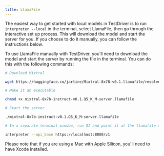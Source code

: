```yaml
---
title: LlamaFile
---
```


The easiest way to get started with local models in TestDriver is to run `interpreter --local` in the terminal, select LlamaFile, then go through the interactive set up process. This will download the model and start the server for you. If you choose to do it manually, you can follow the instructions below.

To use LlamaFile manually with TestDriver, you'll need to download the model and start the server by running the file in the terminal. You can do this with the following commands:

```bash
# Download Mixtral

wget https://huggingface.co/jartine/Mixtral-8x7B-v0.1.llamafile/resolve/main/mixtral-8x7b-instruct-v0.1.Q5_K_M-server.llamafile

# Make it an executable

chmod +x mixtral-8x7b-instruct-v0.1.Q5_K_M-server.llamafile

# Start the server

./mixtral-8x7b-instruct-v0.1.Q5_K_M-server.llamafile

# In a separate terminal window, run OI and point it at the llamafile server

interpreter --api_base https://localhost:8080/v1
```

Please note that if you are using a Mac with Apple Silicon, you'll need to have Xcode installed.
